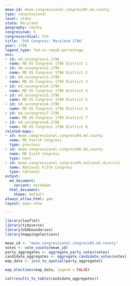 ```yaml
---
meae-id: meae.congressional.congress05.md.county
type: congressional
level: state
state: Maryland
geography: county
congressnum: 5
congressordinal: 5th
title: '5th Congress: Maryland 1796'
year: 1796
legend_type: fed-vs-repub-percentage
nnv:
- id: md.uscongress1.1796
  name: MD US Congress 1796 District 1
- id: md.uscongress2.1796
  name: MD US Congress 1796 District 2
- id: md.uscongress3.1796
  name: MD US Congress 1796 District 3
- id: md.uscongress4.1796
  name: MD US Congress 1796 District 4
- id: md.uscongress5.1796
  name: MD US Congress 1796 District 5
- id: md.uscongress6.1796
  name: MD US Congress 1796 District 6
- id: md.uscongress7.1796
  name: MD US Congress 1796 District 7
- id: md.uscongress8.1796
  name: MD US Congress 1796 District 8
related-maps:
- id: meae.congressional.congress04.md.county
  name: MD Fourth Congress
  type: previous
- id: meae.congressional.congress06.md.county
  name: MD Sixth Congress
  type: next
- id: meae.congressional.congress05.national.district
  name: National Fifth Congress
  type: national
output:
  md_document:
    variant: markdown
  html_document:
    theme: default
always_allow_html: yes
layout: maps-show

---
```


```r
library(leaflet)
library(tidyverse)
library(USAboundaries)
library(mappingelections)

meae_id <- "meae.congressional.congress05.md.county"
votes <- vote_counts(meae_id)
party_aggregates <- aggregate_party_votes(votes)
candidate_aggregates <- aggregate_candidate_votes(votes)
map_data <- join_to_spatial(party_aggregates)
```

<div class="map">

```r
map_elections(map_data, legend = FALSE)
```

</div>

<div class="results-table">

```r
cat(results_to_table(candidate_aggregates))
```

</div>